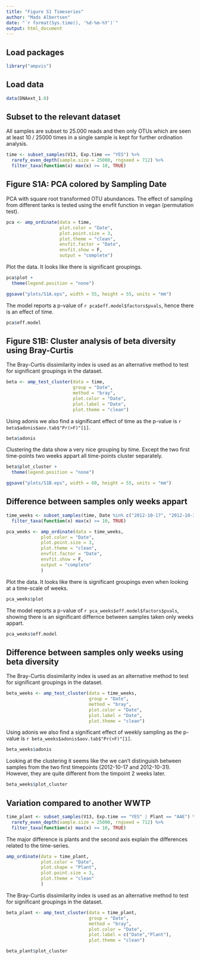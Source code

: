 ```yaml
---
title: "Figure S1 Timeseries"
author: "Mads Albertsen"
date: "`r format(Sys.time(), '%d-%m-%Y')`"
output: html_document
---
```


## Load packages
```r
library("ampvis")
```

## Load data
```r
data(DNAext_1.0)
```

## Subset to the relevant dataset
All samples are subset to 25.000 reads and then only OTUs which are seen at least 10 / 25000 times in a single sample is kept for further ordination analysis.
```r
time <- subset_samples(V13, Exp.time == "YES") %>%
  rarefy_even_depth(sample.size = 25000, rngseed = 712) %>%
  filter_taxa(function(x) max(x) >= 10, TRUE)
```

## Figure S1A: PCA colored by Sampling Date
PCA with square root transformed OTU abundances. The effect of sampling from different tanks is tested using the envfit function in vegan (permutation test).
```r
pca <- amp_ordinate(data = time, 
                    plot.color = "Date", 
                    plot.point.size = 3,
                    plot.theme = "clean",
                    envfit.factor = "Date",
                    envfit.show = F,
                    output = "complete")
```

Plot the data. It looks like there is significant groupings.
```r
pca$plot +
  theme(legend.position = "none")
```

```r
ggsave("plots/S1A.eps", width = 55, height = 55, units = "mm")
```

The model reports a p-value of `r pca$eff.model$factors$pvals`, hence there is an effect of time.
```r
pca$eff.model
```

## Figure S1B: Cluster analysis of beta diversity using Bray-Curtis
The Bray-Curtis dissimilarity index is used as an alternative method to test for significant groupings in the dataset. 
```r
beta <- amp_test_cluster(data = time, 
                         group = "Date", 
                         method = "bray", 
                         plot.color = "Date", 
                         plot.label = "Date",
                         plot.theme = "clean")
```

Using adonis we also find a significant effect of time as the p-value is `r beta$adonis$aov.tab$"Pr(>F)"[1]`.
```r
beta$adonis
```

Clustering the data show a very nice grouping by time. Except the two first time-points two weeks appart all time-points cluster separately.
```r
beta$plot_cluster +
  theme(legend.position = "none")
```

```r
ggsave("plots/S1B.eps", width = 60, height = 55, units = "mm")
```

## Difference between samples only weeks appart
```r
time_weeks <- subset_samples(time, Date %in% c("2012-10-17", "2012-10-31", "2012-11-14")) %>%
  filter_taxa(function(x) max(x) >= 10, TRUE)
```

```r
pca_weeks <- amp_ordinate(data = time_weeks, 
             plot.color = "Date", 
             plot.point.size = 3,
             plot.theme = "clean",
             envfit.factor = "Date",
             envfit.show = F,
             output = "complete"
             )
```

Plot the data. It looks like there is significant groupings even when looking at a time-scale of weeks.
```r
pca_weeks$plot
```

The model reports a p-value of `r pca_weeks$eff.model$factors$pvals`, showing there is an significant differnce between samples taken only weeks appart.
```r
pca_weeks$eff.model
```

## Difference between samples only weeks using beta diversity
The Bray-Curtis dissimilarity index is used as an alternative method to test for significant groupings in the dataset. 
```r
beta_weeks <- amp_test_cluster(data = time_weeks, 
                               group = "Date", 
                               method = "bray", 
                               plot.color = "Date", 
                               plot.label = "Date",
                               plot.theme = "clean")
```

Using adonis we also find a significant effect of weekly sampling as the p-value is `r beta_weeks$adonis$aov.tab$"Pr(>F)"[1]`.
```r
beta_weeks$adonis
```

Looking at the clustering it seems like the we can't distinguish between samples from the two first timepoints (2012-10-17 and 2012-10-31). However, they are quite different from the timpoint 2 weeks later.
```r
beta_weeks$plot_cluster
```

## Variation compared to another WWTP
```r
time_plant <- subset_samples(V13, Exp.time == "YES" | Plant == "AAE") %>%
  rarefy_even_depth(sample.size = 25000, rngseed = 712) %>%
  filter_taxa(function(x) max(x) >= 10, TRUE)
```

The major difference is plants and the second axis explain the differences related to the time-series.
```r
amp_ordinate(data = time_plant, 
             plot.color = "Date", 
             plot.shape = "Plant",
             plot.point.size = 3,
             plot.theme = "clean"
             )
```

The Bray-Curtis dissimilarity index is used as an alternative method to test for significant groupings in the dataset. 
```r
beta_plant <- amp_test_cluster(data = time_plant, 
                               group = "Date", 
                               method = "bray", 
                               plot.color = "Date", 
                               plot.label = c("Date","Plant"),
                               plot.theme = "clean")
```

```r
beta_plant$plot_cluster
```